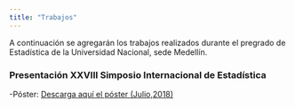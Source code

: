 ```yaml
---
title: "Trabajos"
---
```

A continuación se agregarán los trabajos realizados durante el pregrado de Estadística de la Universidad Nacional, sede Medellín.

### Presentación XXVIII Simposio Internacional de Estadística

-Póster: <a href="XXVIII_SIMPOSIO_EST.pdf#" class="download" title="Descarga el poster(Julio 2018)"> Descarga aquí el póster (Julio,2018) </a>